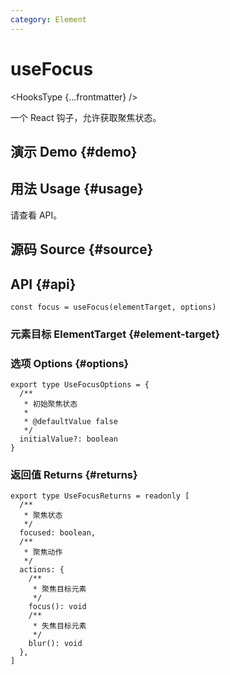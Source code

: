 ```yaml
---
category: Element
---
```


# useFocus


<HooksType {...frontmatter} />

一个 React 钩子，允许获取聚焦状态。

## 演示 Demo \{#demo}


<App />

## 用法 Usage \{#usage}

请查看 API。

## 源码 Source \{#source}


<Source />

## API \{#api}

```tsx
const focus = useFocus(elementTarget, options)
```

### 元素目标 ElementTarget \{#element-target}


<Tip type="target" />

### 选项 Options \{#options}

```tsx
export type UseFocusOptions = {
  /**
   * 初始聚焦状态
   *
   * @defaultValue false
   */
  initialValue?: boolean
}
```

### 返回值 Returns \{#returns}

```tsx
export type UseFocusReturns = readonly [
  /**
   * 聚焦状态
   */
  focused: boolean,
  /**
   * 聚焦动作
   */
  actions: {
    /**
     * 聚焦目标元素
     */
    focus(): void
    /**
     * 失焦目标元素
     */
    blur(): void
  },
]
```
